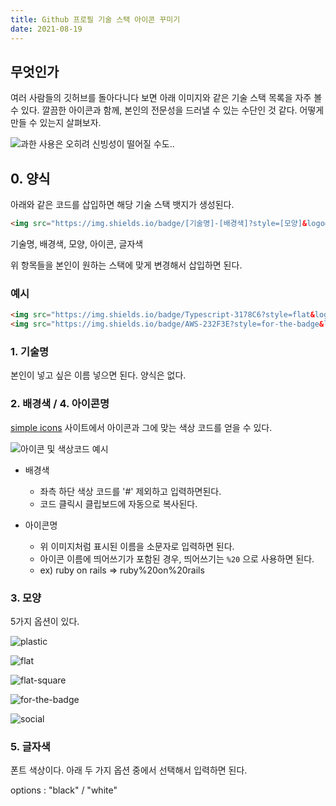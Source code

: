 ```yaml
---
title: Github 프로필 기술 스택 아이콘 꾸미기
date: 2021-08-19
---
```


## 무엇인가

여러 사람들의 깃허브를 돌아다니다 보면 아래 이미지와 같은 기술 스택 목록을 자주 볼 수 있다.
깔끔한 아이콘과 함께, 본인의 전문성을 드러낼 수 있는 수단인 것 같다.
어떻게 만들 수 있는지 살펴보자.


![과한 사용은 오히려 신빙성이 떨어질 수도..](/posts/deep_dive/tech_stack_icon/thumbnail.jpeg)

## 0. 양식

아래와 같은 코드를 삽입하면 해당 기술 스택 뱃지가 생성된다. 

```html
<img src="https://img.shields.io/badge/[기술명]-[배경색]?style=[모양]&logo=[아이콘명]&logoColor=[글자색]"/>
```

기술명, 배경색, 모양, 아이콘, 글자색

위 항목들을 본인이 원하는 스택에 맞게 변경해서 삽입하면 된다.

### 예시

```html
<img src="https://img.shields.io/badge/Typescript-3178C6?style=flat&logo=typescript&logoColor=white"/>
<img src="https://img.shields.io/badge/AWS-232F3E?style=for-the-badge&logo=amazon%20aws&logoColor=black"/>
```

### 1. 기술명

본인이 넣고 싶은 이름 넣으면 된다. 양식은 없다. 

### 2. 배경색 / 4. 아이콘명

[simple icons](https://simpleicons.org/) 사이트에서 아이콘과 그에 맞는 색상 코드를 얻을 수 있다. 

![아이콘 및 색상코드 예시](/posts/deep_dive/tech_stack_icon/0.png)

- 배경색
  - 좌측 하단 색상 코드를 '#' 제외하고 입력하면된다.
  - 코드 클릭시 클립보드에 자동으로 복사된다.

- 아이콘명
  - 위 이미지처럼 표시된 이름을 소문자로 입력하면 된다. 
  - 아이콘 이름에 띄어쓰기가 포함된 경우, 띄어쓰기는 `%20` 으로 사용하면 된다.
  - ex) ruby on rails => ruby%20on%20rails

### 3. 모양

5가지 옵션이 있다. 

![plastic](/posts/deep_dive/tech_stack_icon/1.jpeg)

![flat](/posts/deep_dive/tech_stack_icon/2.jpeg)

![flat-square](/posts/deep_dive/tech_stack_icon/3.jpeg)

![for-the-badge](/posts/deep_dive/tech_stack_icon/4.jpeg)

![social](/posts/deep_dive/tech_stack_icon/5.jpeg)


### 5. 글자색
폰트 색상이다. 아래 두 가지 옵션 중에서 선택해서 입력하면 된다.

options : "black" / "white"